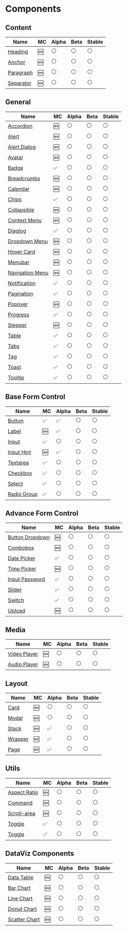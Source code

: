 # Components

## Content

| Name                                | MC  | Alpha | Beta | Stable |
| ----------------------------------- | --- | ----- | ---- | ------ |
| [Heading](./components/heading)     | 🆕  | ⚪️   | ⚪️  | ⚪️    |
| [Anchor](./components/anchor)       | 🆕  | ⚪️   | ⚪️  | ⚪️    |
| [Paragraph](./components/paragraph) | 🆕  | ⚪️   | ⚪️  | ⚪️    |
| [Separator](./components/separator) | 🆕  | ⚪️   | ⚪️  | ⚪️    |

## General

| Name                                            | MC  | Alpha | Beta | Stable |
| ----------------------------------------------- | --- | ----- | ---- | ------ |
| [Accordion](./components/accordion)             | 🆕  | ⚪️   | ⚪️  | ⚪️    |
| [Alert](./components/alert)                     | 🆕  | ⚪️   | ⚪️  | ⚪️    |
| [Alert Dialog](./components/alert-dialog)       | 🆕  | ⚪️   | ⚪️  | ⚪️    |
| [Avatar](./components/avatar)                   | 🆕  | ⚪️   | ⚪️  | ⚪️    |
| [Badge](./components/badge)                     | ✅  | ⚪️   | ⚪️  | ⚪️    |
| [Breadcrumbs](./components/breadcrumbs)         | 🆕  | ⚪️   | ⚪️  | ⚪️    |
| [Calendar](./components/calendar)               | 🆕  | ⚪️   | ⚪️  | ⚪️    |
| [Chips](./components/chips)                     | ✅  | ⚪️   | ⚪️  | ⚪️    |
| [Collapsible](./components/collapsible)         | 🆕  | ⚪️   | ⚪️  | ⚪️    |
| [Context Menu](./components/context-menu)       | 🆕  | ⚪️   | ⚪️  | ⚪️    |
| [Diaglog](./components/diaglog)                 | ✅  | ⚪️   | ⚪️  | ⚪️    |
| [Dropdown Menu](./components/dropdown-menu)     | 🆕  | ⚪️   | ⚪️  | ⚪️    |
| [Hover Card](./components/hover-card)           | 🆕  | ⚪️   | ⚪️  | ⚪️    |
| [Menubar](./components/menubar)                 | 🆕  | ⚪️   | ⚪️  | ⚪️    |
| [Navigation Menu](./components/navigation-menu) | 🆕  | ⚪️   | ⚪️  | ⚪️    |
| [Notification](./components/notification)       | ✅  | ⚪️   | ⚪️  | ⚪️    |
| [Pagination](./components/pagination)           | ✅  | ⚪️   | ⚪️  | ⚪️    |
| [Popover](./components/popover)                 | 🆕  | ⚪️   | ⚪️  | ⚪️    |
| [Progress](./components/progress)               | ✅  | ⚪️   | ⚪️  | ⚪️    |
| [Stepper](./components/stepper)                 | 🆕  | ⚪️   | ⚪️  | ⚪️    |
| [Table](./components/table)                     | ✅  | ⚪️   | ⚪️  | ⚪️    |
| [Tabs](./components/tabs)                       | ✅  | ⚪️   | ⚪️  | ⚪️    |
| [Tag](./components/tag)                         | ✅  | ⚪️   | ⚪️  | ⚪️    |
| [Toast](./components/toast)                     | ✅  | ⚪️   | ⚪️  | ⚪️    |
| [Tooltip](./components/tooltip)                 | ✅  | ⚪️   | ⚪️  | ⚪️    |

## Base Form Control

| Name                                    | MC  | Alpha | Beta | Stable |
| --------------------------------------- | --- | ----- | ---- | ------ |
| [Button](./components/button)           | ✅  | ✅    | ⚪️  | ⚪️    |
| [Label](./components/label)             | 🆕  | ✅    | ⚪️  | ⚪️    |
| [Input](./components/input)             | ✅  | ⚪️   | ⚪️  | ⚪️    |
| [Input Hint](./components/input-hint)   | 🆕  | ✅    | ⚪️  | ⚪️    |
| [Textarea](./components/textarea)       | ✅  | ⚪️   | ⚪️  | ⚪️    |
| [Checkbox](./components/checkbox)       | ✅  | ⚪️   | ⚪️  | ⚪️    |
| [Select](./components/select)           | ✅  | ⚪️   | ⚪️  | ⚪️    |
| [Radio Group](./components/radio-group) | ✅  | ⚪️   | ⚪️  | ⚪️    |

## Advance Form Control

| Name                                            | MC  | Alpha | Beta | Stable |
| ----------------------------------------------- | --- | ----- | ---- | ------ |
| [Button Dropdown](./components/button-dropdown) | 🆕  | ⚪️   | ⚪️  | ⚪️    |
| [Combobox](./components/combobox)               | 🆕  | ⚪️   | ⚪️  | ⚪️    |
| [Date Picker](./components/date-picker)         | ✅  | ⚪️   | ⚪️  | ⚪️    |
| [Time Picker](./components/time-picker)         | 🆕  | ⚪️   | ⚪️  | ⚪️    |
| [Input Password](./components/input-password)   | ✅  | ⚪️   | ⚪️  | ⚪️    |
| [Slider](./components/slider)                   | ✅  | ⚪️   | ⚪️  | ⚪️    |
| [Switch](./components/switch)                   | ✅  | ⚪️   | ⚪️  | ⚪️    |
| [Upload](./components/upload)                   | 🆕  | ⚪️   | ⚪️  | ⚪️    |

## Media

| Name                                      | MC  | Alpha | Beta | Stable |
| ----------------------------------------- | --- | ----- | ---- | ------ |
| [Video Player](./components/video-player) | 🆕  | ⚪️   | ⚪️  | ⚪️    |
| [Audio Player](./components/audio-player) | 🆕  | ⚪️   | ⚪️  | ⚪️    |

## Layout

| Name                            | MC  | Alpha | Beta | Stable |
| ------------------------------- | --- | ----- | ---- | ------ |
| [Card](./components/card)       | 🆕  | ⚪️   | ⚪️  | ⚪️    |
| [Modal](./components/modal)     | 🆕  | ⚪️   | ⚪️  | ⚪️    |
| [Stack](./components/stack)     | 🆕  | ✅    | ⚪️  | ⚪️    |
| [Wrapper](./components/wrapper) | 🆕  | ✅    | ⚪️  | ⚪️    |
| [Page](./components/page)       | 🆕  | ✅    | ⚪️  | ⚪️    |

## Utils

| Name                                      | MC  | Alpha | Beta | Stable |
| ----------------------------------------- | --- | ----- | ---- | ------ |
| [Aspect Ratio](./components/aspect-ratio) | 🆕  | ⚪️   | ⚪️  | ⚪️    |
| [Command](./components/command)           | 🆕  | ⚪️   | ⚪️  | ⚪️    |
| [Scroll-area](./components/scrollarea)    | 🆕  | ⚪️   | ⚪️  | ⚪️    |
| [Toggle](./components/toggle)             | ✅  | ⚪️   | ⚪️  | ⚪️    |
| [Toggle](./components/toggle)             | ✅  | ⚪️   | ⚪️  | ⚪️    |

## DataViz Components

| Name                                        | MC  | Alpha | Beta | Stable |
| ------------------------------------------- | --- | ----- | ---- | ------ |
| [Data Table](./components/data-table)       | 🆕  | ⚪️   | ⚪️  | ⚪️    |
| [Bar Chart](./components/bar-chart)         | 🆕  | ⚪️   | ⚪️  | ⚪️    |
| [Line Chart](./components/line-chart)       | 🆕  | ⚪️   | ⚪️  | ⚪️    |
| [Donut Chart](./components/donut-chart)     | 🆕  | ⚪️   | ⚪️  | ⚪️    |
| [Scatter Chart](./components/scatter-chart) | 🆕  | ⚪️   | ⚪️  | ⚪️    |
